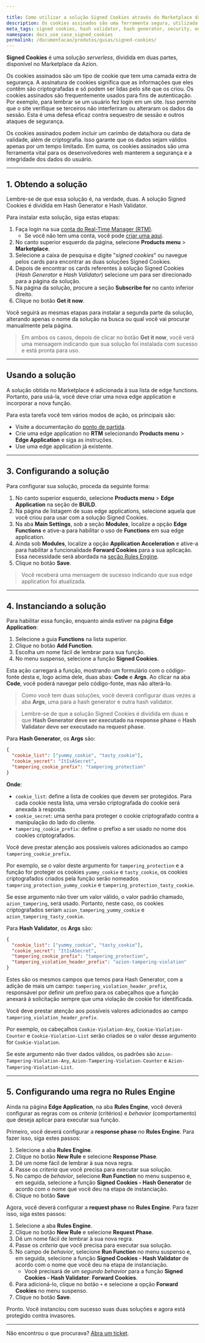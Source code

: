 ```yaml
---

title: Como utilizar a solução Signed Cookies através do Marketplace da Azion
description: Os cookies assinados são uma ferramenta segura, utilizada para fins de autenticação e vital para desenvolvedores web, que codifica informações e garante a integridade dos dados da sessão.
meta_tags: signed cookies, hash validator, hash generator, security, edge computing
namespace: docs_use_case_signed_cookies
permalink: /documentacao/produtos/guias/signed-cookies/
---
```


**Signed Cookies** é uma solução *serverless*, dividida em duas partes, disponível no Marketplace da Azion.

Os cookies assinados são um tipo de cookie que tem uma camada extra de segurança. A assinatura de cookies significa que as informações que eles contêm são criptografadas e só podem ser lidas pelo site que os criou. Os cookies assinados são frequentemente usados para fins de autenticação. Por exemplo, para lembrar se um usuário fez login em um site. Isso permite que o site verifique se terceiros não interferiram ou alteraram os dados da sessão. Esta é uma defesa eficaz contra sequestro de sessão e outros ataques de segurança.

Os cookies assinados podem incluir um carimbo de data/hora ou data de validade, além de criptografia. Isso garante que os dados sejam válidos apenas por um tempo limitado. Em suma, os cookies assinados são uma ferramenta vital para os desenvolvedores web manterem a segurança e a integridade dos dados do usuário.

---

## 1. Obtendo a solução

Lembre-se de que essa solução é, na verdade, duas. A solução Signed Cookies é dividida em Hash Generator e Hash Validator.

Para instalar esta solução, siga estas etapas:

1. Faça login na sua [conta do Real-Time Manager (RTM)](https://manager.azion.com/).
   - Se você não tem uma conta, você pode [criar uma aqui](https://sso.azion.com/).
2. No canto superior esquerdo da página, selecione **Products⁠ menu** > **Marketplace**.
3. Selecione a caixa de pesquisa e digite "*signed cookies*" ou navegue pelos cards para encontrar as duas soluções Signed Cookies.
3. Depois de encontrar os cards referentes à solução Signed Cookies (*Hash Generator* e *Hash Validator*) selecione um para ser direcionado para a página da solução.
4. Na página da solução, procure a seção **Subscribe for** no canto inferior direito.
5. Clique no botão **Get it now**.

Você seguirá as mesmas etapas para instalar a segunda parte da solução, alterando apenas o nome da solução na busca ou qual você vai procurar manualmente pela página.

> Em ambos os casos, depois de clicar no botão **Get it now**, você verá uma mensagem indicando que sua solução foi instalada com sucesso e está pronta para uso.

---

## Usando a solução

A solução obtida no Marketplace é adicionada à sua lista de edge functions. Portanto, para usá-la, você deve criar uma nova edge application e incorporar a nova função.

Para esta tarefa você tem vários modos de ação, os principais são:

- Visite a documentação do [ponto de partida](/pt-br/documentacao/produtos/ponto-de-partida/).
- Crie uma edge application no **RTM** selecionando **Products menu** > **Edge Application** e siga as instruções.
- Use uma edge application já existente.

---

## 3. Configurando a solução

Para configurar sua solução, proceda da seguinte forma:

1. No canto superior esquerdo, selecione **Products menu** > **Edge Application** na seção de **BUILD**.
2. Na página de listagem de suas edge applications, selecione aquela que você criou para usar com a solução Signed Cookies.
3. Na aba **Main Settings**, sob a seção **Modules**, localize a opção **Edge Functions** e ative-a para habilitar o uso de **Functions** em sua edge application.
4. Ainda sob **Modules**, localize a opção **Application Acceleration** e ative-a para habilitar a funcionalidade **Forward Cookies** para a sua aplicação. Essa necessidade será abordada na [seção Rules Engine](#rules-engine).
4. Clique no botão **Save**.

> Você receberá uma mensagem de sucesso indicando que sua edge application foi atualizada.

---

## 4. Instanciando a solução

Para habilitar essa função, enquanto ainda estiver na página **Edge Application**:

1. Selecione a guia **Functions** na lista superior.
2. Clique no botão **Add ⁠Function**.
3. Escolha um nome fácil de lembrar para sua função.
4. No menu suspenso, selecione a função **Signed Cookies**.

Esta ação carregará a função, mostrando um formulário com o código-fonte desta e, logo acima dele, duas abas: **Code** e **Args**. Ao clicar na aba **Code**, você poderá navegar pelo código-fonte, mas não alterá-lo.

> Como você tem duas soluções, você deverá configurar duas vezes a aba **Args**, uma para a hash generator e outra hash validator.

> Lembre-se de que a solução Signed Cookies é dividida em duas e que **Hash Generator deve ser executado na response phase** e **Hash ⁠Validator deve ser executado na request phase**.

Para **Hash ⁠Generator**, os **Args** são:

```json
{
  "cookie_list": ["yummy_cookie", "tasty_cookie"],
  "cookie_secret": "ItIsASecret",
  "tampering_cookie_prefix": "tampering_protection"
}
```

**Onde**:
- `cookie_list`: define a lista de cookies que devem ser protegidos. Para cada cookie nesta lista, uma versão criptografada do cookie será anexada à resposta.
- `cookie_secret`: uma senha para proteger o cookie criptografado contra a manipulação do lado do cliente.
- `tampering_cookie_prefix`: define o prefixo a ser usado no nome dos cookies criptografados.

Você deve prestar atenção aos possíveis valores adicionados ao campo `tampering_cookie_prefix`.

Por exemplo, se o valor deste argumento for `tampering_protection` e a função for proteger os cookies `yummy_cookie` e `tasty_cookie`, os cookies criptografados criados pela função serão nomeados `tampering_protection_yummy_cookie` e `tampering_protection_tasty_cookie`.

Se esse argumento não tiver um valor válido, o valor padrão chamado, `azion_tampering`, será usado. Portanto, neste caso, os cookies criptografados seriam `azion_tampering_yummy_cookie` e `azion_tampering_tasty_cookie`.

Para **Hash Validator**, os **Args** são:

```json
{
  "cookie_list": ["yummy_cookie", "tasty_cookie"],
  "cookie_secret": "ItIsASecret",
  "tampering_cookie_prefix": "tampering_protection",
  "tampering_violation_header_prefix": "azion-tampering-violation"
}
```

Estes são os mesmos campos que temos para Hash Generator, com a adição de mais um campo: `tampering_violation_header_prefix`, responsável por definir um prefixo para os cabeçalhos que a função anexará à solicitação sempre que uma violação de cookie for identificada.

Você deve prestar atenção aos possíveis valores adicionados ao campo `tampering_violation_header_prefix`.

Por exemplo, os cabeçalhos `Cookie-Violation-Any`, `Cookie-Violation-Counter` e `Cookie-Violation-List` serão criados se o valor desse argumento for `Cookie-Violation`.

Se este argumento não tiver dados válidos, os padrões são `Azion-Tampering-Violation-Any`, `Azion-Tampering-Violation-Counter` e `Azion-Tampering-Violation-List`.

---

## 5. Configurando uma regra no Rules Engine

Ainda na página **Edge Application**, na aba **Rules Engine**, você deverá configurar as regras  com os *criteria* (critérios) e *behavior* (comportamento) que deseja aplicar para executar sua função.

Primeiro, você deverá configurar a **response phase** no **Rules Engine**.
Para fazer isso, siga estes passos:

1. Selecione a aba **Rules Engine**.
2. Clique no botão **New Rule** e selecione **Response Phase**.
3. Dê um nome fácil de lembrar à sua nova regra.
4. Passe os *criteria* que você precisa para executar sua solução.
5. No campo de *behavior*, selecione **Run Function** no menu suspenso e, em seguida, selecione a função **Signed Cookies - Hash Generator** de acordo com o nome que você deu na etapa de instanciação.
6. Clique no botão **Save**

Agora, você deverá configurar a **request phase** no **Rules Engine**.
Para fazer isso, siga estes passos:

1. Selecione a aba **Rules Engine**.
2. Clique no botão **New Rule** e selecione  **Request Phase**.
3. Dê um nome fácil de lembrar à sua nova regra.
4. Passe os *criteria* que você precisa para executar sua solução.
5. No campo de *behavior*, selecione **Run Function** no menu suspenso e, em seguida, selecione a função **Signed Cookies - Hash Validator** de acordo com o nome que você deu na etapa de instanciação.
   - Você precisará de um *segundo behavior* para a função **Signed Cookies - Hash Validator**: **Forward Cookies**.
6. Para adicioná-lo, clique no botão `+` e selecione a opção **Forward Cookies** no menu suspenso.
7. Clique no botão **Save**.

Pronto. Você instanciou com sucesso suas duas soluções e agora está protegido contra invasores.

---

Não encontrou o que procurava? [Abra um ticket](https://tickets.azion.com/pt-BR/support/login).
